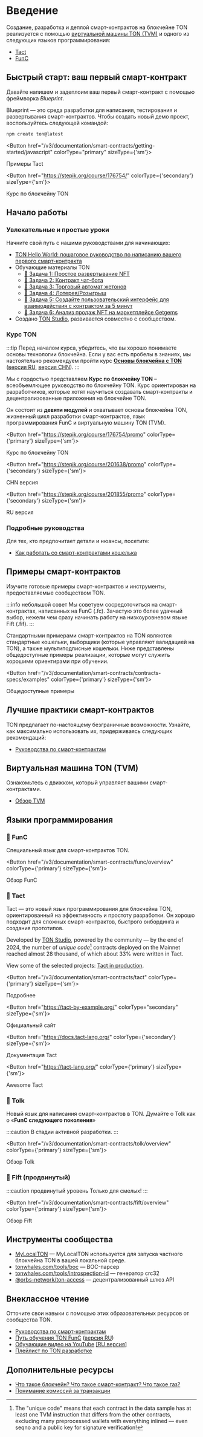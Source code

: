 

# Введение

Создание, разработка и деплой смарт-контрактов на блокчейне TON реализуется с помощью [виртуальной машины TON (TVM)](/v3/documentation/smart-contracts/overview#ton-virtual-machine-tvm) и одного из следующих языков программирования:

- [Tact](/v3/documentation/smart-contracts/overview#-tact)
- [FunC](/v3/documentation/smart-contracts/overview#-func)

## Быстрый старт: ваш первый смарт-контракт

Давайте напишем и задеплоим ваш первый смарт-контракт с помощью фреймворка _Blueprint_.

Blueprint — это среда разработки для написания, тестирования и развертывания смарт-контрактов.
Чтобы создать новый демо проект, воспользуйтесь следующей командой:

```bash
npm create ton@latest
```

<Button href="/v3/documentation/smart-contracts/getting-started/javascript" colorType="primary" sizeType={'sm'}>

Примеры Tact

</Button>

<Button href="https://stepik.org/course/176754/" colorType={'secondary'} sizeType={'sm'}>

Курс по блокчейну TON

</Button>

## Начало работы

### Увлекательные и простые уроки

Начните свой путь с нашими руководствами для начинающих:

- [TON Hello World: пошаговое руководство по написанию вашего первого смарт-контракта](https://helloworld.tonstudio.io/02-contract/)
- Обучающие материалы TON
  - [🚩 Задача 1: Простое развертывание NFT](https://github.com/romanovichim/TONQuest1)
  - [🚩 Задача 2: Контракт чат-бота](https://github.com/romanovichim/TONQuest2)
  - [🚩 Задача 3: Торговый автомат жетонов](https://github.com/romanovichim/TONQuest3)
  - [🚩 Задача 4: Лотерея/Розыгрыш](https://github.com/romanovichim/TONQuest4)
  - [🚩 Задача 5: Создайте пользовательский интерфейс для взаимодействия с контрактом за 5 минут](https://github.com/romanovichim/TONQuest5)
  - [🚩 Задача 6: Анализ продаж NFT на маркетплейсе Getgems](https://github.com/romanovichim/TONQuest6)
- Создано [TON Studio](https://tonstudio.io), развивается совместно с сообществом.

### Курс TON

:::tip
Перед началом курса, убедитесь, что вы хорошо понимаете основы технологии блокчейна. Если у вас есть пробелы в знаниях, мы настоятельно рекомендуем пройти курс [**Основы блокчейна с TON**](https://stepik.org/course/201294/promo) ([версия RU](https://stepik.org/course/202221/), [версия CHN](https://stepik.org/course/200976/)).
:::

Мы с гордостью представляем **Курс по блокчейну TON** – всеобъемлющее руководство по блокчейну TON. Курс ориентирован на разработчиков, которые хотят научиться создавать смарт-контракты и децентрализованные приложения на блокчейне TON.

Он состоит из **девяти модулей** и охватывает основы блокчейна TON, жизненный цикл разработки смарт-контрактов, язык программирования FunC и виртуальную машину TON (TVM).

<Button href="https://stepik.org/course/176754/promo"
        colorType={'primary'} sizeType={'sm'}>

Курс по блокчейну TON

</Button>

<Button href="https://stepik.org/course/201638/promo"
        colorType={'secondary'} sizeType={'sm'}>

CHN версия

</Button>

<Button href="https://stepik.org/course/201855/promo"
        colorType={'secondary'} sizeType={'sm'}>

RU версия

</Button>

### Подробные руководства

Для тех, кто предпочитает детали и нюансы, посетите:

- [Как работать со смарт-контрактами кошелька](/v3/guidelines/smart-contracts/howto/wallet)

## Примеры смарт-контрактов

Изучите готовые примеры смарт-контрактов и инструменты, предоставляемые сообществом TON.

:::info небольшой совет
Мы советуем сосредоточиться на смарт-контрактах, написанных на FunC (.fc). Зачастую это более удачный выбор, нежели чем сразу начинать работу на низкоуровневом языке Fift (.fif).
:::

Стандартными примерами смарт-контрактов на TON являются стандартные кошельки, выборщики (которые управляют валидацией на TON), а также мультиподписные кошельки. Ниже представлены общедоступные примеры реализации, которые могут служить хорошими ориентирами при обучении.

<Button href="/v3/documentation/smart-contracts/contracts-specs/examples" colorType={'primary'} sizeType={'sm'}>

Общедоступные примеры

</Button>

## Лучшие практики смарт-контрактов

TON предлагает по-настоящему безграничные возможности. Узнайте, как максимально использовать их, придерживаясь следующих рекомендаций:

- [Руководства по смарт-контрактам](/v3/guidelines/smart-contracts/guidelines)

## Виртуальная машина TON (TVM)

Ознакомьтесь с движком, который управляет вашими смарт-контрактами.

- [Обзор TVM](/v3/documentation/tvm/tvm-overview)

## Языки программирования

### 📘 FunC

Специальный язык для смарт-контрактов TON.

<Button href="/v3/documentation/smart-contracts/func/overview" colorType={'primary'} sizeType={'sm'}>

Обзор FunC

</Button>

### 📒 Tact

Tact — это новый язык программирования для блокчейна TON, ориентированный на эффективность и простоту разработки. Он хорошо подходит для сложных смарт-контрактов, быстрого онбординга и создания прототипов.

Developed by [TON Studio](https://tonstudio.io), powered by the community — by the end of 2024, the number of _unique code_[^1] contracts deployed on the Mainnet reached almost 28 thousand, of which about 33% were written in Tact.

View some of the selected projects: [Tact in production](https://github.com/tact-lang/awesome-tact#tact-in-production-).

[^1]: The "unique code" means that each contract in the data sample has at least one TVM instruction that differs from the other contracts, excluding many preprocessed wallets with everything inlined — even seqno and a public key for signature verification!

<Button href="/v3/documentation/smart-contracts/tact"
        colorType={'primary'} sizeType={'sm'}>

Подробнее

</Button>

<Button href="https://tact-by-example.org/"
        colorType="secondary" sizeType={'sm'}>

Официальный сайт

</Button>

<Button href="https://docs.tact-lang.org/"
        colorType={'secondary'} sizeType={'sm'}>

Документация Tact

</Button>

<Button href="https://tact-lang.org/"
        colorType={'primary'} sizeType={'sm'}>

Awesome Tact

</Button>

### 📗 Tolk

Новый язык для написания смарт-контрактов в TON. Думайте о Tolk как о «**FunC следующего поколения**»

:::caution
В стадии активной разработки.
:::

<Button href="/v3/documentation/smart-contracts/tolk/overview" colorType={'primary'} sizeType={'sm'}>

Обзор Tolk

</Button>

### 📕 Fift (продвинутый)

:::caution продвинутый уровень
Только для смелых!
:::

<Button href="/v3/documentation/smart-contracts/fift/overview" colorType={'primary'} sizeType={'sm'}>

Обзор Fift

</Button>

## Инструменты сообщества

- [MyLocalTON](/v3/guidelines/nodes/running-nodes/running-a-local-ton) — MyLocalTON используется для запуска частного блокчейна TON в вашей локальной среде.
- [tonwhales.com/tools/boc](https://tonwhales.com/tools/boc) — BOC-парсер
- [tonwhales.com/tools/introspection-id](https://tonwhales.com/tools/introspection-id) — генератор crc32
- [@orbs-network/ton-access](https://www.orbs.com/ton-access/) — децентрализованный шлюз API

## Внеклассное чтение

Отточите свои навыки с помощью этих образовательных ресурсов от сообщества TON.

- [Руководства по смарт-контрактам](/v3/guidelines/smart-contracts/guidelines)
- [Путь обучения TON FunC](https://blog.ton.org/func-journey) ([версия RU](https://github.com/romanovichim/TonFunClessons_ru))
- [Обучающие видео на YouTube](https://www.youtube.com/@TONDevStudy) [[RU версия]](https://www.youtube.com/@WikiMar)
- [Плейлист по TON разработке](https://www.youtube.com/playlist?list=PLOIvUFGfwP93tZI_WnaLyJsZlskU4ao92)

## Дополнительные ресурсы

- [Что такое блокчейн? Что такое смарт-контракт? Что такое газ?](https://blog.ton.org/what-is-blockchain)
- [Понимание комиссий за транзакции](/v3/guidelines/smart-contracts/fee-calculation)

<Feedback />
